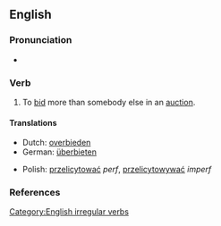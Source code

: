 ==English==

===Pronunciation===
*{{IPA|/'outbid/}}

===Verb===
{{en-verb|outbids|outbidding|outbid}}

# To [[bid]] more than somebody else in an [[auction]].

====Translations====
{{top}}
*Dutch: [[overbieden]]
*German: [[überbieten]]
{{mid}}
*Polish: [[przelicytować]] ''perf'', [[przelicytowywać]] ''imperf''
{{bottom}}

===References===
{{R:Century 1911}}
{{R:Webster 1913}}

[[Category:English irregular verbs]]
